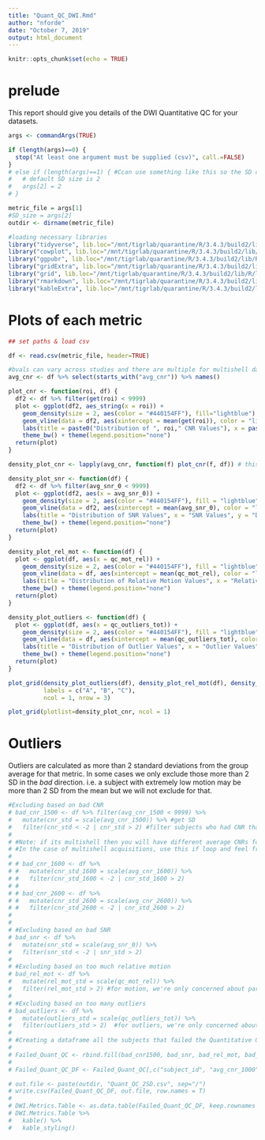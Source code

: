 ```yaml
---
title: "Quant_QC_DWI.Rmd"
author: "nforde"
date: "October 7, 2019"
output: html_document
---
```


```r
knitr::opts_chunk$set(echo = TRUE)
```
# prelude
This report should give you details of the DWI Quantitative QC for your datasets.  
```r
args <- commandArgs(TRUE)

if (length(args)==0) {
  stop("At least one argument must be supplied (csv)", call.=FALSE)
}
# else if (length(args)==1) { #Ccan use something like this so the SD can be changeable
#   # default SD size is 2
#   args[2] = 2
# }

metric_file = args[1]
#SD_size = args[2]
outdir <- dirname(metric_file)

#loading necessary libraries
library("tidyverse", lib.loc="/mnt/tigrlab/quarantine/R/3.4.3/build2/lib/R/library")
library("cowplot", lib.loc="/mnt/tigrlab/quarantine/R/3.4.3/build2/lib/R/library")
library("ggpubr", lib.loc="/mnt/tigrlab/quarantine/R/3.4.3/build2/lib/R/library")
library("gridExtra", lib.loc="/mnt/tigrlab/quarantine/R/3.4.3/build2/lib/R/library")
library("grid", lib.loc="/mnt/tigrlab/quarantine/R/3.4.3/build2/lib/R/library")
library("rmarkdown", lib.loc="/mnt/tigrlab/quarantine/R/3.4.3/build2/lib/R/library")
library("kableExtra", lib.loc="/mnt/tigrlab/quarantine/R/3.4.3/build2/lib/R/library")

```
# Plots of each metric
```r
## set paths & load csv

df <- read.csv(metric_file, header=TRUE) 

#bvals can vary across studies and there are multiple for multishell data. This will make a list of the cnr variables you need 
avg_cnr <- df %>% select(starts_with("avg_cnr")) %>% names()

plot_cnr <- function(roi, df) {
  df2 <- df %>% filter(get(roi) < 9999)
  plot <- ggplot(df2, aes_string(x = roi)) +
    geom_density(size = 2, aes(color = "#440154FF"), fill="lightblue") +
    geom_vline(data = df2, aes(xintercept = mean(get(roi)), color = "lightblue"), linetype = "dashed", size = 1) +
    labs(title = paste0("Distribution of ", roi," CNR Values"), x = paste0(roi, " CNR Values"), y = "Density") +
    theme_bw() + theme(legend.position="none")
  return(plot)
}

density_plot_cnr <- lapply(avg_cnr, function(f) plot_cnr(f, df)) # this should create a list of 1 or more plots depending on the number of bvals

density_plot_snr <- function(df) {
  df2 <- df %>% filter(avg_snr_0 < 9999)
  plot <- ggplot(df2, aes(x = avg_snr_0)) +
    geom_density(size = 2, aes(color = "#440154FF"), fill = "lightblue") +
    geom_vline(data = df2, aes(xintercept = mean(avg_snr_0), color = "lightblue"), linetype = "dashed", size = 1) +
    labs(title = "Distribution of SNR Values", x = "SNR Values", y = "Density") +
    theme_bw() + theme(legend.position="none")
  return(plot)
}

density_plot_rel_mot <- function(df) {
  plot <- ggplot(df, aes(x = qc_mot_rel)) +
    geom_density(size = 2, aes(color = "#440154FF"), fill = "lightblue") +
    geom_vline(data = df, aes(xintercept = mean(qc_mot_rel), color = "lightblue"), linetype = "dashed", size = 1) +
    labs(title = "Distribution of Relative Motion Values", x = "Relative Motion Values", y = "Density") +
    theme_bw() + theme(legend.position="none")
  return(plot)
}

density_plot_outliers <- function(df) {
  plot <- ggplot(df, aes(x = qc_outliers_tot)) +
    geom_density(size = 2, aes(color = "#440154FF"), fill = "lightblue") +
    geom_vline(data = df, aes(xintercept = mean(qc_outliers_tot), color = "lightblue"), linetype = "dashed", size = 1) +
    labs(title = "Distribution of Outlier Values", x = "Outlier Values", y = "Density") +
    theme_bw() + theme(legend.position="none")
  return(plot)
}

plot_grid(density_plot_outliers(df), density_plot_rel_mot(df), density_plot_snr(df) + rremove("x.text"), 
          labels = c("A", "B", "C"),
          ncol = 1, nrow = 3)

plot_grid(plotlist=density_plot_cnr, ncol = 1)
```
# Outliers  
Outliers are calculated as more than 2 standard deviations from the group average for that metric. In some cases we only exclude those more than 2 SD in the _bad_ direction. i.e. a subject with extremely low motion may be more than 2 SD from the mean but we will not exclude for that.   
```r

#Excluding based on bad CNR
# bad_cnr_1500 <- df %>% filter(avg_cnr_1500 < 9999) %>%
#   mutate(cnr_std = scale(avg_cnr_1500)) %>% #get SD 
#   filter(cnr_std < -2 | cnr_std > 2) #filter subjects who had CNR that was > and < than 2 SD's from the mean
# 
# #Note: if its multishell then you will have different average CNRs for every B values, and in that case, be sure to check all of them
# #In the case of multishell acquisitions, use this if loop and feel free to change the B values to suit your study specific acquisitions
# 
# # bad_cnr_1600 <- df %>%
# #   mutate(cnr_std_1600 = scale(avg_cnr_1600)) %>% 
# #   filter(cnr_std_1600 < -2 | cnr_std_1600 > 2)
# # 
# # bad_cnr_2600 <- df %>%
# #   mutate(cnr_std_2600 = scale(avg_cnr_2600)) %>% 
# #   filter(cnr_std_2600 < -2 | cnr_std_2600 > 2)
# 
# 
# #Excluding based on bad SNR
# bad_snr <- df %>%
#   mutate(snr_std = scale(avg_snr_0)) %>%
#   filter(snr_std < -2 | snr_std > 2)
# 
# #Excluding based on too much relative motion
# bad_rel_mot <- df %>%
#   mutate(rel_mot_std = scale(qc_mot_rel)) %>%
#   filter(rel_mot_std > 2) #for motion, we're only concerned about participants with too much motion
# 
# #Excluding based on too many outliers
# bad_outliers <- df %>%
#   mutate(outliers_std = scale(qc_outliers_tot)) %>%
#   filter(outliers_std > 2)  #for outliers, we're only concerned about participants with too many outliers
# 
# #Creating a dataframe all the subjects that failed the Quantitative QC and their problematic values
# 
# Failed_Quant_QC <- rbind.fill(bad_cnr1500, bad_snr, bad_rel_mot, bad_outliers)
# 
# Failed_Quant_QC_DF <- Failed_Quant_QC[,c("subject_id", "avg_cnr_1000", "avg_cnr_1600", "avg_cnr_2600", "avg_snr_0", "qc_mot_rel", "qc_outliers_tot")]

# out.file <- paste(outdir, "Quant_QC_2SD.csv", sep="/")
# write.csv(Failed_Quant_QC_DF, out.file, row.names = T)
# 
# DWI.Metrics.Table <- as.data.table(Failed_Quant_QC_DF, keep.rownames = TRUE)
# DWI.Metrics.Table %>%
#   kable() %>%
#   kable_styling()



```